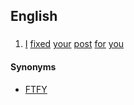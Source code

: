==English==

==={{initialism-old|en}}===
{{en-initialism}}
# {{context|Internet}} [[I]] [[fix]]ed [[your]] [[post]] [[for]] [[you]] 

====Synonyms====
* [[FTFY]]